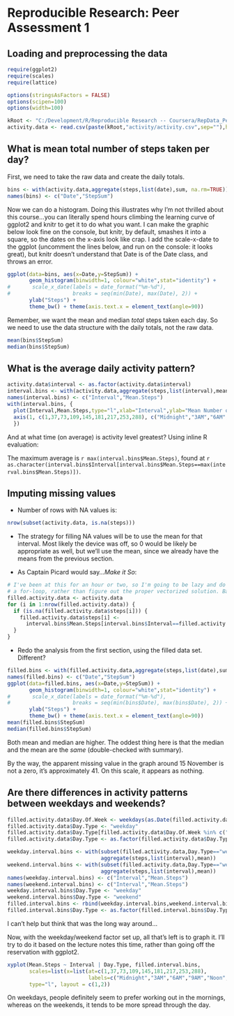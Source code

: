 # Reproducible Research: Peer Assessment 1


## Loading and preprocessing the data
```r
require(ggplot2)
require(scales)
require(lattice)

options(stringsAsFactors = FALSE)
options(scipen=100) 
options(width=100)

kRoot <- "C:/Development/R/Reproducible Research -- Coursera/RepData_PeerAssessment1/"
activity.data <- read.csv(paste(kRoot,"activity/activity.csv",sep=""),header=TRUE)
```

## What is mean total number of steps taken per day?

First, we need to take the raw data and create the daily totals.

```r
bins <- with(activity.data,aggregate(steps,list(date),sum, na.rm=TRUE))
names(bins) <- c("Date","StepSum")
```

Now we can do a histogram. Doing this illustrates why I'm not thrilled about 
this course...you can literally spend hours climbing the learning curve of
ggplot2 and knitr to get it to do what you want. I can make the graphic below 
look fine on the console, but knitr, by default, smashes it into a square, so 
the dates on the x-axis look like crap. I add the scale-x-date to the ggplot 
(uncomment the lines below, and run on the console: it looks great), but knitr 
doesn't understand that Date is of the Date class, and throws an error. 

```r
ggplot(data=bins, aes(x=Date,y=StepSum)) + 
       geom_histogram(binwidth=1, colour="white",stat="identity") +
#       scale_x_date(labels = date_format("%m-%d"),
#                    breaks = seq(min(Date), max(Date), 2)) +
       ylab("Steps") +
       theme_bw() + theme(axis.text.x = element_text(angle=90))
```

Remember, we want the mean and median *total* steps taken each day. So we need 
to use the data structure with the daily totals, not the raw data.

```r
mean(bins$StepSum)
median(bins$StepSum)
```

## What is the average daily activity pattern?
```r
activity.data$interval <- as.factor(activity.data$interval)
interval.bins <- with(activity.data,aggregate(steps,list(interval),mean, na.rm=TRUE))
names(interval.bins) <- c("Interval","Mean.Steps")
with(interval.bins, {
  plot(Interval,Mean.Steps,type="l",xlab="Interval",ylab="Mean Number of Steps",xaxt = "n")
  axis(1, c(1,37,73,109,145,181,217,253,288), c("Midnight","3AM","6AM","9AM","Noon","3PM","6PM","9PM","Midnight"))
  })
```

And at what time (on average) is activity level greatest? Using inline R evaluation:

The maximum average is `r max(interval.bins$Mean.Steps)`, 
found at `r as.character(interval.bins$Interval[interval.bins$Mean.Steps==max(interval.bins$Mean.Steps)])`.

## Imputing missing values

- Number of rows with NA values is:

```r
nrow(subset(activity.data, is.na(steps)))
```

- The strategy for filling NA values will be to use the mean for that interval.
Most likely the device was off, so 0 would be likely be appropriate as well, but
we'll use the mean, since we already have the means from the previous section.

- As Captain Picard would say...*Make it So*:

```r
# I've been at this for an hour or two, so I'm going to be lazy and do this as
# a for-loop, rather than figure out the proper vectorized solution. Bad me.
filled.activity.data <- activity.data
for (i in 1:nrow(filled.activity.data)) {
  if (is.na(filled.activity.data$steps[i])) {
    filled.activity.data$steps[i] <- 
      interval.bins$Mean.Steps[interval.bins$Interval==filled.activity.data$interval[i]]
  }
}
```

- Redo the analysis from the first section, using the filled data set. Different?

```r
filled.bins <- with(filled.activity.data,aggregate(steps,list(date),sum, na.rm=TRUE))
names(filled.bins) <- c("Date","StepSum")
ggplot(data=filled.bins, aes(x=Date,y=StepSum)) + 
       geom_histogram(binwidth=1, colour="white",stat="identity") +
#       scale_x_date(labels = date_format("%m-%d"),
#                    breaks = seq(min(bins$Date), max(bins$Date), 2)) +
       ylab("Steps") +
       theme_bw() + theme(axis.text.x = element_text(angle=90))
mean(filled.bins$StepSum)
median(filled.bins$StepSum)
```

Both mean and median are higher. The oddest thing here is that the median and 
the mean are the *same* (double-checked with summary).

By the way, the apparent missing value in the graph around 15 November is not
a zero, it's approximately 41. On this scale, it appears as nothing.

## Are there differences in activity patterns between weekdays and weekends?

```r
filled.activity.data$Day.Of.Week <- weekdays(as.Date(filled.activity.data$date))
filled.activity.data$Day.Type <- "weekday"
filled.activity.data$Day.Type[filled.activity.data$Day.Of.Week %in% c("Saturday","Sunday")] <- "weekend"
filled.activity.data$Day.Type <- as.factor(filled.activity.data$Day.Type)

weekday.interval.bins <- with(subset(filled.activity.data,Day.Type=="weekday"),
                              aggregate(steps,list(interval),mean))
weekend.interval.bins <- with(subset(filled.activity.data,Day.Type=="weekend"),
                              aggregate(steps,list(interval),mean))
names(weekday.interval.bins) <- c("Interval","Mean.Steps")
names(weekend.interval.bins) <- c("Interval","Mean.Steps")
weekday.interval.bins$Day.Type <- "weekday"
weekend.interval.bins$Day.Type <- "weekend"
filled.interval.bins <- rbind(weekday.interval.bins,weekend.interval.bins)
filled.interval.bins$Day.Type <- as.factor(filled.interval.bins$Day.Type)
```

I can't help but think that was the long way around...

Now, with the weekday/weekend factor set up, all that's left is to 
graph it. I'll try to do it based on the lecture notes this time, rather than
going off the reservation with ggplot2.

```r
xyplot(Mean.Steps ~ Interval | Day.Type, filled.interval.bins, 
       scales=list(x=list(at=c(1,37,73,109,145,181,217,253,288), 
                          labels=c("Midnight","3AM","6AM","9AM","Noon","3PM","6PM","9PM","Midnight"))),
       type="l", layout = c(1,2))
```

On weekdays, people definitely seem to prefer working out in the mornings, 
whereas on the weekends, it tends to be more spread through the day.

